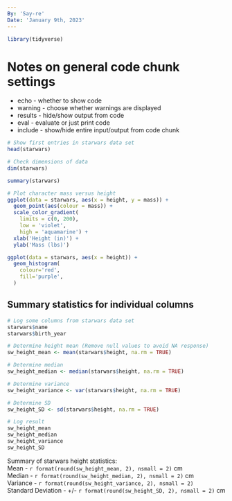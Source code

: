 ```yaml
---
By: 'Say-re'
Date: 'January 9th, 2023'
---
```


``` r
library(tidyverse)
```

# Notes on general code chunk settings
  * echo - whether to show code 
  * warning - choose whether warnings are displayed
  * results - hide/show output from code
  * eval - evaluate or just print code
  * include - show/hide entire input/output from code chunk
  
``` r
# Show first entries in starwars data set
head(starwars)

# Check dimensions of data
dim(starwars)

summary(starwars)

# Plot character mass versus height
ggplot(data = starwars, aes(x = height, y = mass)) +
  geom_point(aes(colour = mass)) +
  scale_color_gradient(
    limits = c(0, 200),
    low = 'violet', 
    high = 'aquamarine') +
  xlab('Height (in)') +
  ylab('Mass (lbs)')
```

``` r
ggplot(data = starwars, aes(x = height)) +
  geom_histogram(
    colour='red',
    fill='purple',
  )
```

## Summary statistics for individual columns

``` r
# Log some columns from starwars data set
starwars$name
starwars$birth_year

# Determine height mean (Remove null values to avoid NA response)
sw_height_mean <- mean(starwars$height, na.rm = TRUE)

# Determine median
sw_height_median <- median(starwars$height, na.rm = TRUE)

# Determine variance
sw_height_variance <- var(starwars$height, na.rm = TRUE)

# Determine SD
sw_height_SD <- sd(starwars$height, na.rm = TRUE)

# Log result
sw_height_mean
sw_height_median
sw_height_variance
sw_height_SD
```

Summary of starwars height statistics:  
Mean - `r format(round(sw_height_mean, 2), nsmall = 2)` cm  
Median - `r format(round(sw_height_median, 2), nsmall = 2)` cm  
Variance - `r format(round(sw_height_variance, 2), nsmall = 2)`  
Standard Deviation - +/- `r format(round(sw_height_SD, 2), nsmall = 2)` cm
